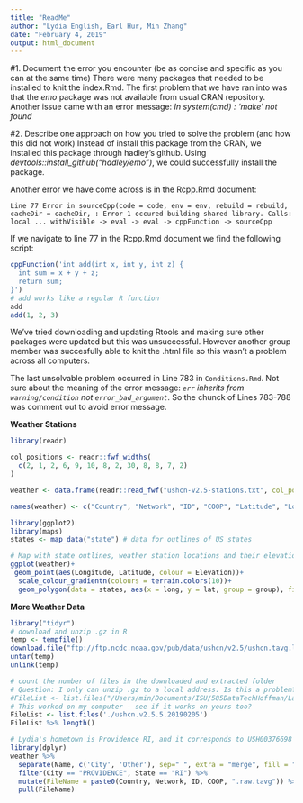 ```yaml
---
title: "ReadMe"
author: "Lydia English, Earl Hur, Min Zhang"
date: "February 4, 2019"
output: html_document
---
```


#1. Document the error you encounter (be as concise and specific as you can at the same time)
There were many packages that needed to be installed to knit the index.Rmd. The first problem that we have ran into was that the *emo* package was not available from usual CRAN repository. Another issue came with an error message: *In system(cmd) : 'make' not found*

#2. Describe one approach on how you tried to solve the problem (and how this did not work)
Instead of install this package from the CRAN, we installed this package through hadley's github. Using *devtools::install_github("hadley/emo")*, we could successfully install the package.

Another error we have come across is in the Rcpp.Rmd document:

`Line 77 Error in sourceCpp(code = code, env = env, rebuild = rebuild, cacheDir = cacheDir, : Error 1 occured building shared library. Calls: local ... withVisible -> eval -> eval -> cppFunction -> sourceCpp`

If we navigate to line 77 in the Rcpp.Rmd document we find the following script:

```r
cppFunction('int add(int x, int y, int z) {
  int sum = x + y + z;
  return sum;
}')
# add works like a regular R function
add
add(1, 2, 3)
```

We've tried downloading and updating Rtools and making sure other packages were updated but this was unsuccessful. However another group member was succesfully able to knit the .html file so this wasn't a problem across all computers. 

The last unsolvable problem occurred in Line 783 in `Conditions.Rmd`. Not sure about the meaning of the error message: *`err` inherits from `warning/condition` not `error_bad_argument`*. So the chunck of Lines 783-788 was comment out to avoid error message.  

**Weather Stations**

```r
library(readr)

col_positions <- readr::fwf_widths(
  c(2, 1, 2, 6, 9, 10, 8, 2, 30, 8, 8, 7, 2)
)

weather <- data.frame(readr::read_fwf("ushcn-v2.5-stations.txt", col_positions = col_positions))

names(weather) <- c("Country", "Network", "ID", "COOP", "Latitude", "Longitude", "Elevation", "State", "Name", "Comp1", "Comp2", "Comp3", "DIFF")

library(ggplot2)
library(maps)
states <- map_data("state") # data for outlines of US states

# Map with state outlines, weather station locations and their elevation, don't have time zone info yet! 
ggplot(weather)+
 geom_point(aes(Longitude, Latitude, colour = Elevation))+
  scale_colour_gradientn(colours = terrain.colors(10))+
  geom_polygon(data = states, aes(x = long, y = lat, group = group), fill = NA, color="black")

```


**More Weather Data**
```r
library("tidyr")
# download and unzip .gz in R
temp <- tempfile()
download.file("ftp://ftp.ncdc.noaa.gov/pub/data/ushcn/v2.5/ushcn.tavg.latest.raw.tar.gz",temp)
untar(temp)
unlink(temp)

# count the number of files in the downloaded and extracted folder
# Question: I only can unzip .gz to a local address. Is this a problem?
#FileList <- list.files("/Users/min/Documents/ISU/585DataTechHoffman/Lab#1/ushcn.v2.5.5.20190204")
# This worked on my computer - see if it works on yours too?
FileList <- list.files('./ushcn.v2.5.5.20190205')
FileList %>% length()

# Lydia's hometown is Providence RI, and it corresponds to USH00376698
library(dplyr)
weather %>% 
  separate(Name, c('City', 'Other'), sep=" ", extra = "merge", fill = "right")%>% 
  filter(City == "PROVIDENCE", State == "RI") %>% 
  mutate(FileName = paste0(Country, Network, ID, COOP, ".raw.tavg")) %>% 
  pull(FileName)

```


